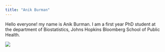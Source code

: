```yaml
---
title: "Anik Burman"
---
```


Hello everyone! my name is Anik Burman. I am a first year PhD student at the department of Biostatistics, Johns Hopkins Bloomberg School of Public Health.

![](AE6E6A00-F66C-407E-B38E-FEB160D28A66-1.jpg)

